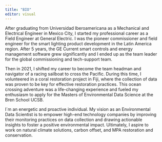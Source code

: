 ```yaml
---
title: "BIO"
editor: visual
---
```


After graduating from Universidad Iberoamericana as a Mechanical and Electrical Engineer in Mexico City, I started my professional career as a Field Engineer at General Electric. I was the pioneer commissioner and field engineer for the smart lighting product development in the Latin America region. After 5 years, the GE Current smart controls and energy management software grew significantly and I ended up as the team leader for the global commissioning and tech-support team.

Then in 2021, I shifted my career to become the team headman and navigator of a racing sailboat to cross the Pacific. During this time, I volunteered in a coral restoration project in Fiji, where the collection of data was proven to be key for effective restoration practices. This ocean crossing adventure was a life-changing experience and fueled my enthusiasm to apply for the Masters of Environmental Data Science at the Bren School UCSB.

I´m an energetic and proactive individual. My vision as an Environmental Data Scientist is to empower high-end technology companies by improving their monitoring practices on data collection and drawing actionable insights to foster a positive environmental impact. Ultimately, I aspire to work on natural climate solutions, carbon offset, and MPA restoration and conservation.
